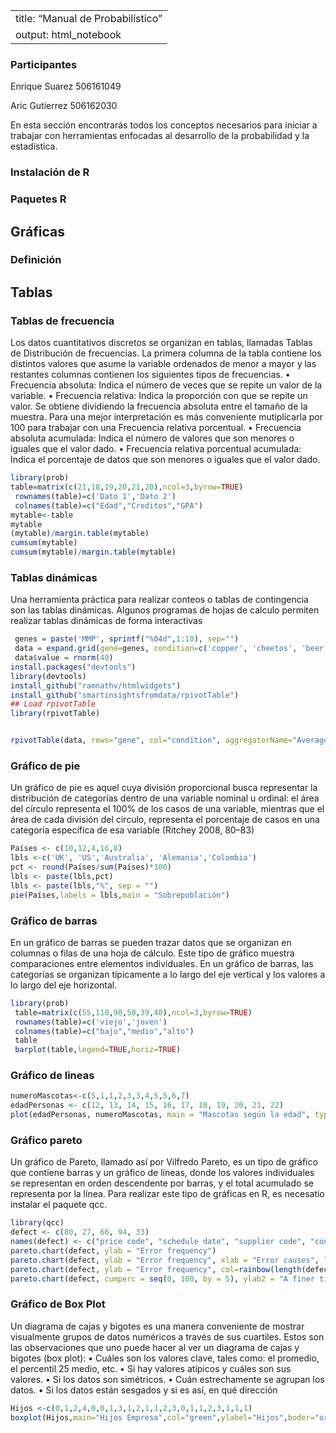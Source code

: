 
---
title: "Manual de Probabilístico"
output: html_notebook
---

### Participantes

Enrique Suarez  506161049

Aric Gutierrez  506162030

En esta sección encontrarás todos los conceptos necesarios para iniciar a trabajar con herramientas enfocadas al desarrollo de la probabilidad y la estadística.

### Instalación de R

### Paquetes R

## Gráficas

### Definición 

## Tablas

### Tablas de frecuencia 
Los datos cuantitativos discretos se organizan en tablas, llamadas Tablas de Distribución de
frecuencias. La primera columna de la tabla contiene los distintos valores que asume la variable
ordenados de menor a mayor y las restantes columnas contienen los siguientes tipos de frecuencias.
  • Frecuencia absoluta: Indica el número de veces que se repite un valor de la variable.
  • Frecuencia relativa: Indica la proporción con que se repite un valor. Se obtiene dividiendo la
  frecuencia absoluta entre el tamaño de la muestra. Para una mejor interpretación es más conveniente
  mutiplicarla por 100 para trabajar con una Frecuencia relativa porcentual.
  • Frecuencia absoluta acumulada: Indica el número de valores que son menores o iguales que el
  valor dado.
  • Frecuencia relativa porcentual acumulada: Indica el porcentaje de datos que son menores o
  iguales que el valor dado.

```r
library(prob)
table=matrix(c(21,18,19,20,21,20),ncol=3,byrow=TRUE)
 rownames(table)=c('Dato 1','Dato 2')
 colnames(table)=c("Edad","Creditos","GPA")
mytable<-table
mytable
(mytable)/margin.table(mytable)
cumsum(mytable)
cumsum(mytable)/margin.table(mytable)


```
### Tablas dinámicas
Una herramienta práctica para realizar conteos o tablas de contingencia son las tablas dinámicas. Algunos programas de hojas de calculo permiten realizar tablas dinámicas de forma interactivas
```r
 genes = paste('MMP', sprintf("%04d",1:10), sep="")
 data = expand.grid(gene=genes, condition=c('copper', 'cheetos', 'beer', 'pizza'))
 data$value = rnorm(40)
install.packages("devtools")
library(devtools)
install_github("ramnathv/htmlwidgets")
install_github("smartinsightsfromdata/rpivotTable")
## Load rpivotTable
library(rpivotTable)


rpivotTable(data, rows="gene", col="condition", aggregatorName="Average", vals="value")

```
### Gráfico de pie
Un gráfico de pie es aquel cuya división proporcional busca representar la distribución de categorías dentro de una variable nominal u ordinal: el área del círculo representa el 100% de los casos de una variable, mientras que el área de cada división del círculo, representa el porcentaje de casos en una categoría específica de esa variable (Ritchey 2008, 80–83)
```r
Países <- c(10,12,4,16,8)
lbls <-c('UK', 'US','Australia', 'Alemania','Colombia')
pct <- round(Países/sum(Países)*100)
lbls <- paste(lbls,pct)
lbls <- paste(lbls,"%", sep = "")
pie(Países,labels = lbls,main = "Sobrepoblación")
```

### Gráfico de barras
En un gráfico de barras se pueden trazar datos que se organizan en columnas o filas de una hoja de
cálculo. Este tipo de gráfico muestra comparaciones entre elementos individuales. En un gráfico de
barras, las categorías se organizan típicamente a lo largo del eje vertical y los valores a lo largo del
eje horizontal.
```r
library(prob)
 table=matrix(c(55,110,90,50,39,40),ncol=3,byrow=TRUE)
 rownames(table)=c('viejo','joven')
 colnames(table)=c("bajo","medio","alto")
 table
 barplot(table,legend=TRUE,horiz=TRUE)
```
### Gráfico de lineas
```r
numeroMascotas<-c(5,1,1,2,3,3,4,5,5,6,7)
edadPersonas <- c(12, 13, 14, 15, 16, 17, 18, 19, 20, 21, 22)
plot(edadPersonas, numeroMascotas, main = "Mascotas según la edad", type = "l")
```
### Gráfico pareto
Un gráfico de Pareto, llamado así por Vilfredo Pareto, es un tipo de gráfico que contiene barras y un gráfico de líneas, donde los valores individuales se representan en orden descendente por barras, y el total acumulado se representa por la línea.
Para realizar este tipo de gráficas en R, es necesatio instalar el paquete qcc.
```r
library(qcc)
defect <- c(80, 27, 66, 94, 33)
names(defect) <- c("price code", "schedule date", "supplier code", "contact num.", "part num.")
pareto.chart(defect, ylab = "Error frequency")
pareto.chart(defect, ylab = "Error frequency", xlab = "Error causes", las=1)
pareto.chart(defect, ylab = "Error frequency", col=rainbow(length(defect)))
pareto.chart(defect, cumperc = seq(0, 100, by = 5), ylab2 = "A finer tickmarks grid")

```

### Gráfico de Box Plot
Un diagrama de cajas y bigotes es una manera conveniente de mostrar visualmente grupos de datos
numéricos a través de sus cuartiles.
Estos son las observaciones que uno puede hacer al ver un diagrama de cajas y bigotes (box plot):
  • Cuáles son los valores clave, tales como: el promedio, el percentil 25 medio, etc.
  • Si hay valores atípicos y cuáles son sus valores.
  • Si los datos son simétricos.
  • Cuán estrechamente se agrupan los datos.
  • Si los datos están sesgados y si es así, en qué dirección
```r
Hijos <-c(0,1,2,4,0,0,1,3,1,2,1,1,2,3,0,1,1,2,3,1,1,1)
boxplot(Hijos,main="Hijos Empresa",col="green",ylabel="Hijos",boder="orange")
```



